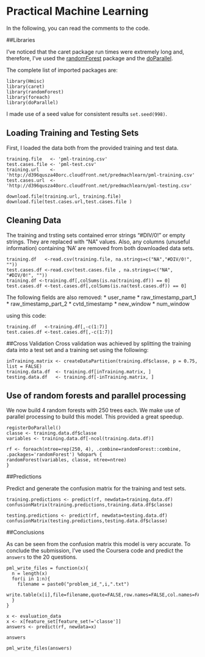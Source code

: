 # Practical Machine Learning

In the following, you can read the comments to the code.

##Libraries

I've noticed that the caret package run times were extremely long and, therefore, I've used the [randomForest](http://cran.r-project.org/web/packages/randomForest/randomForest.pdf) package and the [doParallel](http://cran.r-project.org/web/packages/doParallel/vignettes/gettingstartedParallel.pdf).

The complete list of imported packages are:
```
library(Hmisc)
library(caret)
library(randomForest)
library(foreach)
library(doParallel)
```

I made use of a seed value for consistent results ```set.seed(998)```.

## Loading Training and Testing Sets

First, I loaded the data both from the provided training and test data.
```
training.file   <- 'pml-training.csv'
test.cases.file <- 'pml-test.csv'
training.url    <- 'http://d396qusza40orc.cloudfront.net/predmachlearn/pml-training.csv'
test.cases.url  <- 'http://d396qusza40orc.cloudfront.net/predmachlearn/pml-testing.csv'

download.file(training.url, training.file)
download.file(test.cases.url,test.cases.file )
```

## Cleaning Data

The training and trsting sets contained error strings "#DIV/0!" or empty strings. They are replaced with "NA" values. Also, any columns (unuseful information) containing 'NA' are removed from both downloaded data sets.
```
training.df   <-read.csv(training.file, na.strings=c("NA","#DIV/0!", ""))
test.cases.df <-read.csv(test.cases.file , na.strings=c("NA", "#DIV/0!", ""))
training.df <-training.df[,colSums(is.na(training.df)) == 0]
test.cases.df <-test.cases.df[,colSums(is.na(test.cases.df)) == 0]
```

The following fields are also removed:
* user_name
* raw_timestamp_part_1
* raw_timestamp_part_2
* cvtd_timestamp
* new_window
* num_window

using this code:
```
training.df   <-training.df[,-c(1:7)]
test.cases.df <-test.cases.df[,-c(1:7)]
```

##Cross Validation
Cross validation was achieved by splitting the training data into a test set and a training set using the following:
```
inTraining.matrix <- createDataPartition(training.df$classe, p = 0.75, list = FALSE)
training.data.df  <- training.df[inTraining.matrix, ]
testing.data.df   <- training.df[-inTraining.matrix, ]
```

## Use of random forests and parallel processing
We now build 4 random forests with 250 trees each. We make use of parallel processing to build this model. This provided a great speedup.
```
registerDoParallel()
classe <- training.data.df$classe
variables <- training.data.df[-ncol(training.data.df)]

rf <- foreach(ntree=rep(250, 4), .combine=randomForest::combine, .packages='randomForest') %dopar% {
randomForest(variables, classe, ntree=ntree) 
}
```

##Predictions

Predict and generate the confusion matrix for the training and test sets.
```
training.predictions <- predict(rf, newdata=training.data.df)
confusionMatrix(training.predictions,training.data.df$classe)

testing.predictions <- predict(rf, newdata=testing.data.df)
confusionMatrix(testing.predictions,testing.data.df$classe)
```

##Conclusions

As can be seen from the confusion matrix this model is very accurate.
To conclude the submission, I've used the Coursera code and predict the `answers` to the 20 questions.
```
pml_write_files = function(x){
  n = length(x)
  for(i in 1:n){
    filename = paste0("problem_id_",i,".txt")
    write.table(x[i],file=filename,quote=FALSE,row.names=FALSE,col.names=FALSE)
  }
}

x <- evaluation_data
x <- x[feature_set[feature_set!='classe']]
answers <- predict(rf, newdata=x)

answers

pml_write_files(answers)
```
